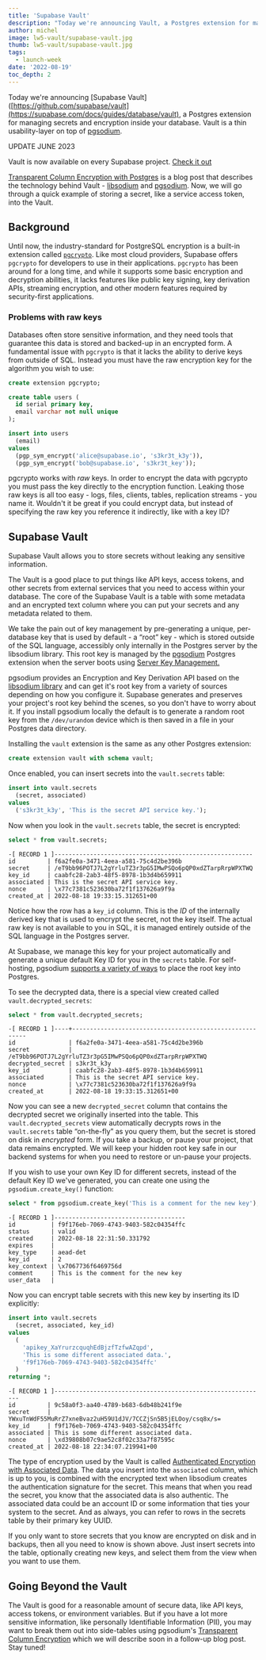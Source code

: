 ```yaml
---
title: 'Supabase Vault'
description: "Today we're announcing Vault, a Postgres extension for managing secrets and encryption inside your database."
author: michel
image: lw5-vault/supabase-vault.jpg
thumb: lw5-vault/supabase-vault.jpg
tags:
  - launch-week
date: '2022-08-19'
toc_depth: 2
---
```


Today we're announcing [Supabase Vault]([https://github.com/supabase/vault](https://supabase.com/docs/guides/database/vault), a Postgres extension for managing secrets and encryption inside your database.
Vault is a thin usability-layer on top of [pgsodium](https://github.com/michelp/pgsodium).

UPDATE JUNE 2023

Vault is now available on every Supabase project. [Check it out](https://app.supabase.com/project/_/settings/vault/secrets)

[Transparent Column Encryption with Postgres](https://supabase.com/blog/transparent-column-encryption-with-postgres) is a blog post that describes the technology behind Vault - [libsodium](https://doc.libsodium.org/) and
[pgsodium](https://doc.libsodium.org/). Now, we will go through a quick example of storing a secret, like a service access token, into the Vault.

## Background

Until now, the industry-standard for PostgreSQL encryption is a built-in extension called [`pgcrypto`](https://www.postgresql.org/docs/current/pgcrypto.html).
Like most cloud providers, Supabase offers `pgcrypto` for developers to use in their applications. `pgcrypto` has been around for a long time,
and while it supports some basic encryption and decryption abilities, it lacks features like public key signing, key derivation APIs, streaming encryption,
and other modern features required by security-first applications.

### Problems with raw keys

Databases often store sensitive information, and they need tools that guarantee this data is stored and backed-up in an encrypted form.
A fundamental issue with `pgcrypto` is that it lacks the ability to derive keys from outside of SQL. Instead you must have the raw encryption key for the algorithm you wish to use:

```sql
create extension pgcrypto;

create table users (
  id serial primary key,
  email varchar not null unique
);

insert into users
  (email)
values
  (pgp_sym_encrypt('alice@supabase.io', 's3kr3t_k3y')),
  (pgp_sym_encrypt('bob@supabase.io', 's3kr3t_key'));
```

pgcrypto works with _raw_ keys. In order to encrypt the data with pgcrypto you must pass the key directly to the encryption function.
Leaking those raw keys is all too easy - logs, files, clients, tables, replication streams - you name it.
Wouldn't it be great if you could encrypt data, but instead of specifying the raw key you reference it indirectly, like with a key ID?

## Supabase Vault

Supabase Vault allows you to store secrets without leaking any sensitive information.

The Vault is a good place to put things like API keys, access tokens, and other secrets from external services that you need to access within your database.
The core of the Supabase Vault is a table with some metadata and an encrypted text column where you can put your secrets and any metadata related to them.

We take the pain out of key management by pre-generating a unique, per-database key that is used by default - a “root” key - which is stored outside of the SQL language,
accessibly only internally in the Postgres server by the libsodium library. This root key is managed by the [pgsodium](https://github.com/michelp/pgsodium) Postgres extension
when the server boots using [Server Key Management.](https://github.com/michelp/pgsodium#server-key-management)

pgsodium provides an Encryption and Key Derivation API based on the [libsodium library](https://libsodium.gitbook.io/doc/) and can get it's root key from a
variety of sources depending on how you configure it. Supabase generates and preserves your project's root key behind the scenes, so you don't have to worry about it.
If you install pgsodium locally the default is to generate a random root key from the `/dev/urandom` device which is then saved in a file in your Postgres data directory.

Installing the `vault` extension is the same as any other Postgres extension:

```sql
create extension vault with schema vault;
```

Once enabled, you can insert secrets into the `vault.secrets` table:

```sql
insert into vault.secrets
  (secret, associated)
values
  ('s3kr3t_k3y', 'This is the secret API service key.');
```

Now when you look in the `vault.secrets` table, the secret is encrypted:

```sql
select * from vault.secrets;
```

```text hideCopy
-[ RECORD 1 ]--------------------------------------------------------
id         | f6a2fe0a-3471-4eea-a581-75c4d2be396b
secret     | /eT9bb96POTJ7L2gYrluTZ3r3pG5IMwPSQo6pQP0xdZTarpRrpWPXTWQ
key_id     | caabfc28-2ab3-48f5-8978-1b3d4b659911
associated | This is the secret API service key.
nonce      | \x77c7381c523630ba72f1f137626a9f9a
created_at | 2022-08-18 19:33:15.312651+00
```

Notice how the row has a `key_id` column. This is the _ID_ of the internally derived key that is used to encrypt the secret, not the key itself.
The actual raw key is not available to you in SQL, it is managed entirely outside of the SQL language in the Postgres server.

At Supabase, we manage this key for your project automatically and generate a unique default Key ID for you in the `secrets` table.
For self-hosting, pgsodium [supports a variety of ways](https://github.com/michelp/pgsodium#server-key-management) to place the root key into Postgres.

To see the decrypted data, there is a special view created called `vault.decrypted_secrets`:

```sql
select * from vault.decrypted_secrets;
```

```text hideCopy
-[ RECORD 1 ]----+---------------------------------------------------------
id               | f6a2fe0a-3471-4eea-a581-75c4d2be396b
secret           | /eT9bb96POTJ7L2gYrluTZ3r3pG5IMwPSQo6pQP0xdZTarpRrpWPXTWQ
decrypted_secret | s3kr3t_k3y
key_id           | caabfc28-2ab3-48f5-8978-1b3d4b659911
associated       | This is the secret API service key.
nonce            | \x77c7381c523630ba72f1f137626a9f9a
created_at       | 2022-08-18 19:33:15.312651+00
```

Now you can see a new `decrypted_secret` column that contains the decrypted secret we originally inserted into the table.
This `vault.decrypted_secrets` view automatically decrypts rows in the `vault.secrets` table “on-the-fly” as you query them, but the secret is stored on disk in _encrypted_ form.
If you take a backup, or pause your project, that data remains encrypted. We will keep your hidden root key safe in our backend systems for when you need to restore or un-pause your projects.

If you wish to use your own Key ID for different secrets, instead of the default Key ID we've generated, you can create one using the `pgsodium.create_key()` function:

```sql
select * from pgsodium.create_key('This is a comment for the new key');
```

```text hideCopy
-[ RECORD 1 ]-------------------------------------
id          | f9f176eb-7069-4743-9403-582c04354ffc
status      | valid
created     | 2022-08-18 22:31:50.331792
expires     |
key_type    | aead-det
key_id      | 2
key_context | \x7067736f6469756d
comment     | This is the comment for the new key
user_data   |
```

Now you can encrypt table secrets with this new key by inserting its ID explicitly:

```sql
insert into vault.secrets
  (secret, associated, key_id)
values
  (
    'apikey_XaYrurzcquqhEdBjzfTzfwAZqpd',
    'This is some different associated data.',
    'f9f176eb-7069-4743-9403-582c04354ffc'
  )
returning *;
```

```text hideCopy
-[ RECORD 1 ]------------------------------------------------------------
id         | 9c58a0f3-aa40-4789-b683-6db48b241f9e
secret     | YWxuTnWdF55MuRrZ7xneBvaz2uH59U1dJV/7CCZjSn5B5jELOoy/csq8x/s=
key_id     | f9f176eb-7069-4743-9403-582c04354ffc
associated | This is some different associated data.
nonce      | \xd39808b07c9ae52c8f02c33a7f87595c
created_at | 2022-08-18 22:34:07.219941+00
```

The type of encryption used by the Vault is called [Authenticated Encryption with Associated Data](https://en.wikipedia.org/wiki/Authenticated_encryption).
The data you insert into the `associated` column, which is up to you, is combined with the encrypted text when libsodium creates the authentication signature for the secret.
This means that when you read the secret, you know that the associated data is also authentic. The associated data could be an account ID or some
information that ties your system to the secret. And as always, you can refer to rows in the secrets table by their primary key UUID.

If you only want to store secrets that you know are encrypted on disk and in backups, then all you need to know is shown above. Just insert secrets into the table,
optionally creating new keys, and select them from the view when you want to use them.

## Going Beyond the Vault

The Vault is good for a reasonable amount of secure data, like API keys, access tokens, or environment variables.
But if you have a lot more sensitive information, like personally Identifiable Information (PII),
you may want to break them out into side-tables using pgsodium's
[Transparent Column Encryption](https://supabase.com/blog/transparent-column-encryption-with-postgres ) which we will describe soon in a follow-up blog post. Stay tuned!
